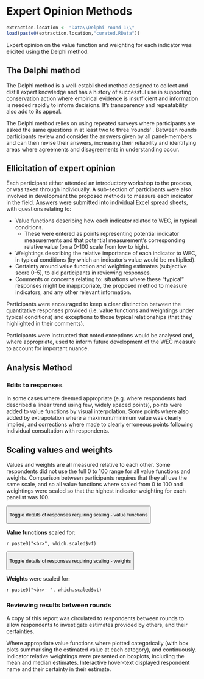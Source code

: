 # Expert Opinion Methods

```r
extraction.location <- "Data\\Delphi round 1\\"
load(paste0(extraction.location,"curated.RData"))
```

Expert opinion on the value function and weighting for each indicator was elicited using the Delphi method.

## The Delphi method

The Delphi method is a well-established method designed to collect and distill expert knowledge and has a history of successful use in supporting conservation action where empirical evidence is insufficient and information is needed rapidly to inform decisions. It's transparency and repeatability also add to its appeal.

The Delphi method relies on using repeated surveys where participants are asked the same questions in at least two to three ‘rounds’ . Between rounds participants review and consider the answers given by all panel-members and can then revise their answers, increasing their reliability <!-- (Edwards et al., 2011) --> and identifying areas where agreements and disagreements in understanding occur. <!-- (Buckley, 1995; Kangas, Alho, Kolehmainen, & Mononen, 1998; Landeta, 2006). -->

## Ellicitation of expert opinion

Each participant either attended an introductory workshop to the process, or was taken through individually. A sub-section of participants were also involved in development the proposed methods to measure each indicator in the field. Answers were submitted into individual Excel spread sheets, with questions relating to:

-   Value functions describing how each indicator related to WEC, in typical conditions.
    -   These were entered as points representing potential indicator measurements and that potential measurement's corresponding relative value (on a 0-100 scale from low to high).
-   Weightings describing the relative importance of each indicator to WEC, in typical conditions (by which an indicator's value would be multiplied).
-   Certainty around value function and weighting estimates (subjective score 0-5), to aid participants in reviewing responses.
-   Comments or concerns relating to: situations where these "typical" responses might be inappropriate, the proposed method to measure indicators, and any other relevant information.

Participants were encouraged to keep a clear distinction between the quantitative responses provided (i.e. value functions and weightings under typical conditions) and exceptions to those typical relationships (that they highlighted in their comments).

Participants were instructed that noted exceptions would be analysed and, where appropriate, used to inform future development of the WEC measure to account for important nuance.

## Analysis Method

### Edits to responses

In some cases where deemed appropriate (e.g. where respondents had described a linear trend using few, widely spaced points), points were added to value functions by visual interpolation. Some points where also added by extrapolation where a maximum/minimum value was clearly implied, and corrections where made to clearly erroneous points following individual consultation with respondents.

## Scaling values and weights

Values and weights are all measured relative to each other. Some respondents did not use the full 0 to 100 range for all value functions and weights. Comparison between participants requires that they all use the same scale, and so all value functions where scaled from 0 to 100 and weightings were scaled so that the highest indicator weighting for each panelist was 100.

<button class="btn btn-primary" type="button" data-bs-toggle="collapse" data-bs-target="#Scaling_info_vf" aria-expanded="false" aria-controls="collapseExample">

Toggle details of responses requiring scaling - value functions

</button>

</p>

::: {#Scaling_info_vf .collapse}
::: {.card .card-body}
**Value functions** scaled for:

`r paste0("<br>", which.scaled$vf)`
:::
:::

<button class="btn btn-primary" type="button" data-bs-toggle="collapse" data-bs-target="#Scaling_info_wts" aria-expanded="false" aria-controls="collapseExample">

Toggle details of responses requiring scaling - weights

</button>

</p>

::: {#Scaling_info_wts .collapse}
::: {.card .card-body}
**Weights** were scaled for:

`r paste0("<br>- ", which.scaled$wt)`
:::
:::

### Reviewing results between rounds

A copy of this report was circulated to respondents between rounds to allow respondents to investigate estimates provided by others, and their certainties.

Where appropriate value functions where plotted categorically (with box plots summarising the estimated value at each category), and continuously. Indicator relative weightings were presented on boxplots, including the mean and median estimates. Interactive hover-text displayed respondent name and their certainty in their estimate.
